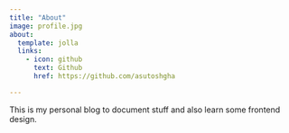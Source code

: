 ```yaml
---
title: "About"
image: profile.jpg
about:
  template: jolla
  links:
    - icon: github
      text: Github
      href: https://github.com/asutoshgha

---
```


This is my personal blog to document stuff and also learn some frontend design.
